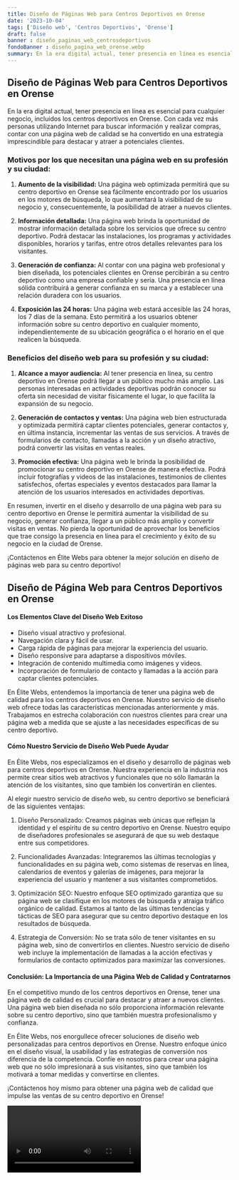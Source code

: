 ```yaml
---
title: Diseño de Páginas Web para Centros Deportivos en Orense
date: '2023-10-04'
tags: ['Diseño web', 'Centros Deportivos', 'Orense']
draft: false
banner : diseño_paginas_web_centrosdeportivos
fondoBanner : diseño_pagina_web_orense.webp
summary: En la era digital actual, tener presencia en línea es esencial para cualquier negocio, incluidos los centros deportivos en Orense. Con cada vez más personas utilizando Internet para buscar información y realizar compras, contar con una página web de calidad se ha convertido en una estrategia imprescindible para destacar y atraer a potenciales clientes.
---
```


## Diseño de Páginas Web para Centros Deportivos en Orense

En la era digital actual, tener presencia en línea es esencial para cualquier negocio, incluidos los centros deportivos en Orense. Con cada vez más personas utilizando Internet para buscar información y realizar compras, contar con una página web de calidad se ha convertido en una estrategia imprescindible para destacar y atraer a potenciales clientes.

### Motivos por los que necesitan una página web en su profesión y su ciudad:

1. **Aumento de la visibilidad:** Una página web optimizada permitirá que su centro deportivo en Orense sea fácilmente encontrado por los usuarios en los motores de búsqueda, lo que aumentará la visibilidad de su negocio y, consecuentemente, la posibilidad de atraer a nuevos clientes.

2. **Información detallada:** Una página web brinda la oportunidad de mostrar información detallada sobre los servicios que ofrece su centro deportivo. Podrá destacar las instalaciones, los programas y actividades disponibles, horarios y tarifas, entre otros detalles relevantes para los visitantes.

3. **Generación de confianza:** Al contar con una página web profesional y bien diseñada, los potenciales clientes en Orense percibirán a su centro deportivo como una empresa confiable y seria. Una presencia en línea sólida contribuirá a generar confianza en su marca y a establecer una relación duradera con los usuarios.

4. **Exposición las 24 horas:** Una página web estará accesible las 24 horas, los 7 días de la semana. Esto permitirá a los usuarios obtener información sobre su centro deportivo en cualquier momento, independientemente de su ubicación geográfica o el horario en el que realicen la búsqueda.

### Beneficios del diseño web para su profesión y su ciudad:

1. **Alcance a mayor audiencia:** Al tener presencia en línea, su centro deportivo en Orense podrá llegar a un público mucho más amplio. Las personas interesadas en actividades deportivas podrán conocer su oferta sin necesidad de visitar físicamente el lugar, lo que facilita la expansión de su negocio.

2. **Generación de contactos y ventas:** Una página web bien estructurada y optimizada permitirá captar clientes potenciales, generar contactos y, en última instancia, incrementar las ventas de sus servicios. A través de formularios de contacto, llamadas a la acción y un diseño atractivo, podrá convertir las visitas en ventas reales.

3. **Promoción efectiva:** Una página web le brinda la posibilidad de promocionar su centro deportivo en Orense de manera efectiva. Podrá incluir fotografías y videos de las instalaciones, testimonios de clientes satisfechos, ofertas especiales y eventos destacados para llamar la atención de los usuarios interesados en actividades deportivas.

En resumen, invertir en el diseño y desarrollo de una página web para su centro deportivo en Orense le permitirá aumentar la visibilidad de su negocio, generar confianza, llegar a un público más amplio y convertir visitas en ventas. No pierda la oportunidad de aprovechar los beneficios que trae consigo la presencia en línea para el crecimiento y éxito de su negocio en la ciudad de Orense.

¡Contáctenos en Élite Webs para obtener la mejor solución en diseño de páginas web para su centro deportivo!

<GifSeo />

<Cta />

## Diseño de Página Web para Centros Deportivos en Orense

#### Los Elementos Clave del Diseño Web Exitoso

- Diseño visual atractivo y profesional.
- Navegación clara y fácil de usar.
- Carga rápida de páginas para mejorar la experiencia del usuario.
- Diseño responsive para adaptarse a dispositivos móviles.
- Integración de contenido multimedia como imágenes y videos.
- Incorporación de formulario de contacto y llamadas a la acción para captar clientes potenciales.

En Élite Webs, entendemos la importancia de tener una página web de calidad para los centros deportivos en Orense. Nuestro servicio de diseño web ofrece todas las características mencionadas anteriormente y más. Trabajamos en estrecha colaboración con nuestros clientes para crear una página web a medida que se ajuste a las necesidades específicas de su centro deportivo.

#### Cómo Nuestro Servicio de Diseño Web Puede Ayudar

En Élite Webs, nos especializamos en el diseño y desarrollo de páginas web para centros deportivos en Orense. Nuestra experiencia en la industria nos permite crear sitios web atractivos y funcionales que no sólo llamarán la atención de los visitantes, sino que también los convertirán en clientes.

Al elegir nuestro servicio de diseño web, su centro deportivo se beneficiará de las siguientes ventajas:

1. Diseño Personalizado: Creamos páginas web únicas que reflejan la identidad y el espíritu de su centro deportivo en Orense. Nuestro equipo de diseñadores profesionales se asegurará de que su web destaque entre sus competidores.

2. Funcionalidades Avanzadas: Integraremos las últimas tecnologías y funcionalidades en su página web, como sistemas de reservas en línea, calendarios de eventos y galerías de imágenes, para mejorar la experiencia del usuario y mantener a sus visitantes comprometidos.

3. Optimización SEO: Nuestro enfoque SEO optimizado garantiza que su página web se clasifique en los motores de búsqueda y atraiga tráfico orgánico de calidad. Estamos al tanto de las últimas tendencias y tácticas de SEO para asegurar que su centro deportivo destaque en los resultados de búsqueda.

4. Estrategia de Conversión: No se trata sólo de tener visitantes en su página web, sino de convertirlos en clientes. Nuestro servicio de diseño web incluye la implementación de llamadas a la acción efectivas y formularios de contacto optimizados para maximizar las conversiones.

#### Conclusión: La Importancia de una Página Web de Calidad y Contratarnos

En el competitivo mundo de los centros deportivos en Orense, tener una página web de calidad es crucial para destacar y atraer a nuevos clientes. Una página web bien diseñada no sólo proporciona información relevante sobre su centro deportivo, sino que también muestra profesionalismo y confianza.

En Élite Webs, nos enorgullece ofrecer soluciones de diseño web personalizadas para centros deportivos en Orense. Nuestro enfoque único en el diseño visual, la usabilidad y las estrategias de conversión nos diferencia de la competencia. Confíe en nosotros para crear una página web que no sólo impresionará a sus visitantes, sino que también los motivará a tomar medidas y convertirse en clientes.

¡Contáctenos hoy mismo para obtener una página web de calidad que impulse las ventas de su centro deportivo en Orense!

<Video />

<CtaBot job='Centros Deportivos' city='Orense'/>

<Gmaps query='Orense+españa+maps' />